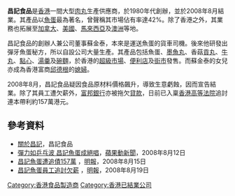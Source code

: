 '''昌記食品'''是[[香港|香港]]一間大型[[肉丸|肉丸]]生產供應商，於1980年代創辦，並於2008年8月結業。其產品以[[魚蛋|魚蛋]]最為著名，曾聲稱其市場佔有率達42%。除了香港之外，其業務也拓展至[[加拿大|加拿大]]、[[美國|美國]]、[[馬來西亞|馬來西亞]]及[[澳洲|澳洲]]等地。

昌記食品的創辦人兼公司董事蘇金泰，本來是運送魚蛋的貨車司機。後來他研發出彈牙魚蛋秘方，所以自設公司大量生產。其產品包括魚蛋、[[墨魚丸|墨魚丸]]、香菇[[貢丸|貢丸]]、[[牛丸|牛丸]]、[[點心|點心]]、[[湯羹|湯羹]]及[[碗麵|碗麵]]，於香港的[[超級市場|超級市場]]、[[便利店|便利店]]及[[街市|街市]]發售。而蘇金泰的女兒亦成為香港富商[[邱德根|邱德根]]的[[媳婦|媳婦]]。

2008年8月，昌記食品疑因食品原材料價格飆升，導致生意虧蝕，因而宣告結業。除了其員工遭欠薪外，[[富邦銀行|富邦銀行]]亦被拖欠[[貸款|貸款]]，日前已入稟[[香港高等法院|香港高等法院]]追討連本帶利約157萬港元。

==參考資料==
*[https://web.archive.org/web/20071127064215/http://www.cheongkee.com/2004/ch/about.php 關於昌記]，昌記食品
*[https://web.archive.org/web/20080913095524/http://www.appleactionews.com/site/art_main.cfm 彈力如乒乓波 昌記魚蛋成絕唱]，[[蘋果動新聞|蘋果動新聞]]，2008年8月12日
*[http://hk.news.yahoo.com/article/080814/4/7p94.html 昌記魚蛋遭追債157萬] {{Wayback|url=http://hk.news.yahoo.com/article/080814/4/7p94.html |date=20080821020142 }}，[[明報|明報]]，2008年8月15日
*[http://hk.news.yahoo.com/article/080819/4/7rqt.html 昌記魚蛋員工追討欠薪] {{Wayback|url=http://hk.news.yahoo.com/article/080819/4/7rqt.html |date=20080827212131 }}，[[明報|明報]]，2008年8月19日



[[Category:香港食品製造商|Category:香港食品製造商]]
[[Category:香港已結業公司|Category:香港已結業公司]]